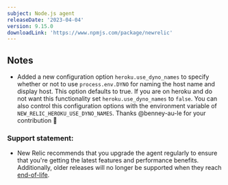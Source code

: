 ```yaml
---
subject: Node.js agent
releaseDate: '2023-04-04'
version: 9.15.0
downloadLink: 'https://www.npmjs.com/package/newrelic'
---
```


## Notes

* Added a new configuration option `heroku.use_dyno_names` to specify whether or not to use `process.env.DYNO` for naming the host name and display host.  This option defaults to true.  If you are on heroku and do not want this functionality set `heroku.use_dyno_names` to `false`.  You can also control this configuration options with the environment variable of `NEW_RELIC_HEROKU_USE_DYNO_NAMES`. Thanks @benney-au-le  for your contribution 🚀


### Support statement:

* New Relic recommends that you upgrade the agent regularly to ensure that you're getting the latest features and performance benefits. Additionally, older releases will no longer be supported when they reach [end-of-life](/docs/using-new-relic/cross-product-functions/install-configure/notification-changes-new-relic-saas-features-distributed-software).